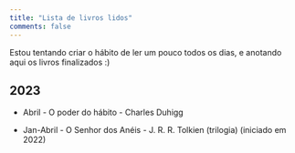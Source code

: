```yaml
---
title: "Lista de livros lidos"
comments: false
---
```


Estou tentando criar o hábito de ler um pouco todos os dias, e anotando aqui os livros finalizados :)

## 2023

- Abril - O poder do hábito -  Charles Duhigg

- Jan-Abril - O Senhor dos Anéis - J. R. R. Tolkien (trilogia) (iniciado em 2022)

